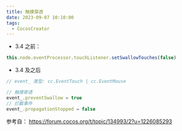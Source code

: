 ```yaml
---
title: 触摸穿透
date: 2023-09-07 10:10:00
tags:
  - CocosCreator
---
```


- 3.4 之前：

```typescript
this.node.eventProcessor.touchListener.setSwallowTouches(false)
```

- 3.4 及之后

```typescript
// event_ 类型: cc.EventTouch | cc.EventMouse

// 触摸穿透
event_.preventSwallow = true
// 拦截事件
event_.propagationStopped = false
```

参考自：
https://forum.cocos.org/t/topic/134993/2?u=1226085293
